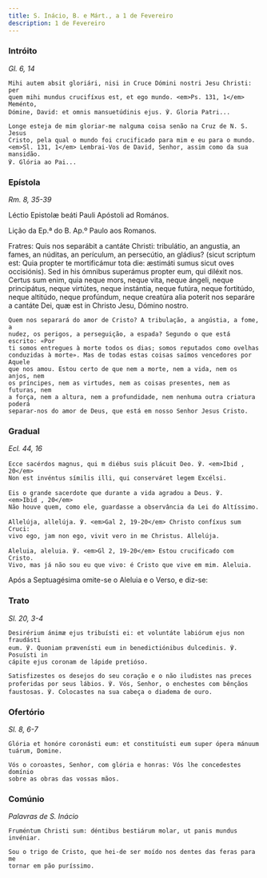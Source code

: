 ```yaml
---
title: S. Inácio, B. e Márt., a 1 de Fevereiro
description: 1 de Fevereiro
---
```


### Intróito

<em>Gl. 6, 14</em>

<div class="side-by-side not-content">

    Mihi autem absit gloriári, nisi in Cruce Dómini nostri Jesu Christi: per
    quem mihi mundus crucifíxus est, et ego mundo. <em>Ps. 131, 1</em> Meménto,
    Dómine, David: et omnis mansuetúdinis ejus. ℣. Gloria Patri...

    Longe esteja de mim gloriar-me nalguma coisa senão na Cruz de N. S. Jesus
    Cristo, pela qual o mundo foi crucificado para mim e eu para o mundo.
    <em>Sl. 131, 1</em> Lembrai-Vos de David, Senhor, assim como da sua mansidão.
    ℣. Glória ao Pai...

</div>

### Epístola

<em>Rm. 8, 35-39</em>

<div class="side-by-side not-content">

Léctio Epistolæ beáti Pauli Apóstoli ad Romános.</span>

Lição da Ep.ª do B. Ap.º Paulo aos Romanos.

  <span>
    Fratres: Quis nos separábit a cantáte Christi: tribulátio, an angustia, an
    fames, an núditas, an perículum, an persecútio, an gládius? (sicut scriptum
    est: Quia propter te mortificámur tota die: æstimáti sumus sicut oves
    occisiónis). Sed in his ómnibus superámus propter eum, qui diléxit nos.
    Certus sum enim, quia neque mors, neque vita, neque ángeli, neque
    principátus, neque virtútes, neque instántia, neque futúra, neque fortitúdo,
    neque altitúdo, neque profúndum, neque creatúra alia poterit nos separáre a
    cantáte Dei, quæ est in Christo Jesu, Dómino nostro.
 
    Quem nos separará do amor de Cristo? A tribulação, a angústia, a fome, a
    nudez, os perigos, a perseguição, a espada? Segundo o que está escrito: «Por
    ti somos entregues à morte todos os dias; somos reputados como ovelhas
    conduzidas à morte». Mas de todas estas coisas saímos vencedores por Aquele
    que nos amou. Estou certo de que nem a morte, nem a vida, nem os anjos, nem
    os príncipes, nem as virtudes, nem as coisas presentes, nem as futuras, nem
    a força, nem a altura, nem a profundidade, nem nenhuma outra criatura poderá
    separar-nos do amor de Deus, que está em nosso Senhor Jesus Cristo.

</div>

### Gradual

<em>Ecl. 44, 16</em>

<div class="side-by-side not-content">

    Ecce sacérdos magnus, qui m diébus suis plácuit Deo. ℣. <em>Ibid , 20</em>
    Non est invéntus símilis illi, qui conserváret legem Excélsi.

    Eis o grande sacerdote que durante a vida agradou a Deus. ℣.
    <em>Ibid , 20</em>
    Não houve quem, como ele, guardasse a observância da Lei do Altíssimo.

    Allelúja, allelúja. ℣. <em>Gal 2, 19-20</em> Christo confíxus sum Cruci:
    vivo ego, jam non ego, vivit vero in me Christus. Allelúja.

    Aleluia, aleluia. ℣. <em>Gl 2, 19-20</em> Estou crucificado com Cristo.
    Vivo, mas já não sou eu que vivo: é Cristo que vive em mim. Aleluia.

</div>

<aside>Após a Septuagésima omite-se o Aleluia e o Verso, e diz-se:</aside>

### Trato

<em>Sl. 20, 3-4</em>

<div class="side-by-side not-content">

    Desirérium ánimæ ejus tribuísti ei: et voluntáte labiórum ejus non fraudásti
    eum. ℣. Quoniam prævenísti eum in benedictiónibus dulcedinis. ℣. Posuísti in
    cápite ejus coronam de lápide pretióso.

    Satisfizestes os desejos do seu coração e o não iludistes nas preces
    proferidas por seus lábios. ℣. Vós, Senhor, o enchestes com bênçãos
    faustosas. ℣. Colocastes na sua cabeça o diadema de ouro.

</div>

### Ofertório

<em>Sl. 8, 6-7</em>

<div class="side-by-side not-content">

    Glória et honóre coronásti eum: et constituísti eum super ópera mánuum
    tuárum, Domine.

    Vós o coroastes, Senhor, com glória e honras: Vós lhe concedestes domínio
    sobre as obras das vossas mãos.

</div>

### Comúnio

<em>Palavras de S. Inácio</em>

<div class="side-by-side not-content">

    Fruméntum Christi sum: déntibus bestiárum molar, ut panis mundus invéniar.

    Sou o trigo de Cristo, que hei-de ser moído nos dentes das feras para me
    tornar em pão puríssimo.

</div>
